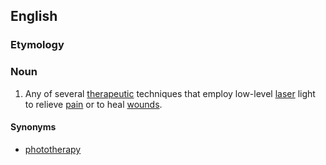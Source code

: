 ==English==

===Etymology===
{{prefix|en|photo|biomodulation}}

===Noun===
{{wikipedia}}
{{en-noun|-}}

# {{lb|en|medicine}} Any of several [[therapeutic]] techniques that employ low-level [[laser]] light to relieve [[pain]] or to heal [[wound]]s.

====Synonyms====
* [[phototherapy]]